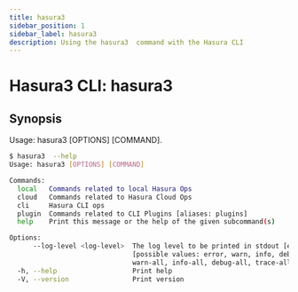 ```yaml
---
title: hasura3
sidebar_position: 1
sidebar_label: hasura3
description: Using the hasura3  command with the Hasura CLI
---
```


# Hasura3 CLI: hasura3

## Synopsis

Usage: hasura3 [OPTIONS] [COMMAND].

```bash
$ hasura3  --help
Usage: hasura3 [OPTIONS] [COMMAND]

Commands:
  local   Commands related to local Hasura Ops
  cloud   Commands related to Hasura Cloud Ops
  cli     Hasura CLI ops
  plugin  Commands related to CLI Plugins [aliases: plugins]
  help    Print this message or the help of the given subcommand(s)

Options:
      --log-level <log-level>  The log level to be printed in stdout [env: HASURA_CLI_LOG_LEVEL=]
                               [possible values: error, warn, info, debug, trace, error-all,
                               warn-all, info-all, debug-all, trace-all]
  -h, --help                   Print help
  -V, --version                Print version
```
